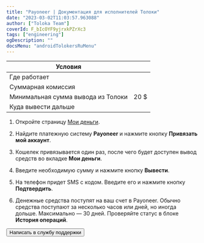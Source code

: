 ```yaml
---
title: "Payoneer | Документация для исполнителей Толоки"
date: "2023-03-02T11:03:57.963088"
author: ["Toloka Team"]
coverId: F_bIcOYF9yjrxkPZrXc3
tags: ["engineering"]
ogDescription: ""
docsMenu: "androidTolokersRuMenu"
---
```



<RuPayoneerContent1/>

Условия | |
----- | -----
Где работает | <RuPayoneerTable3/>
Суммарная комиссия | <RuPayoneerTable1/>
Минимальная сумма вывода из Толоки | 20 $
Куда вывести дальше | <RuPayoneerTable2/>

<RuPayoneerContent2/>

1. Откройте страницу [Мои деньги](https://toloka.yandex.ru/profile/money).

1. Найдите платежную систему **Payoneer** и нажмите кнопку **Привязать мой аккаунт**.

1. Кошелек привязывается один раз, после чего будет доступен вывод средств во вкладке **Мои деньги**.

1. Введите необходимую сумму и нажмите кнопку **Вывести**.

1. На телефон придет SMS с кодом. Введите его и нажмите кнопку **Подтвердить**.

1. Денежные средства поступят на ваш счет в Payoneer. Обычно средства поступают за несколько часов или дней, но иногда дольше. Максимально — 30 дней. Проверяйте статус в блоке **История операций**.

<RuPayoneerContent3/>

<Button themeColor="light" view="default" size="l" type="link" url="../../troubleshooting/troubleshooting#money_withdrawal">Написать в службу поддержки</Button>
